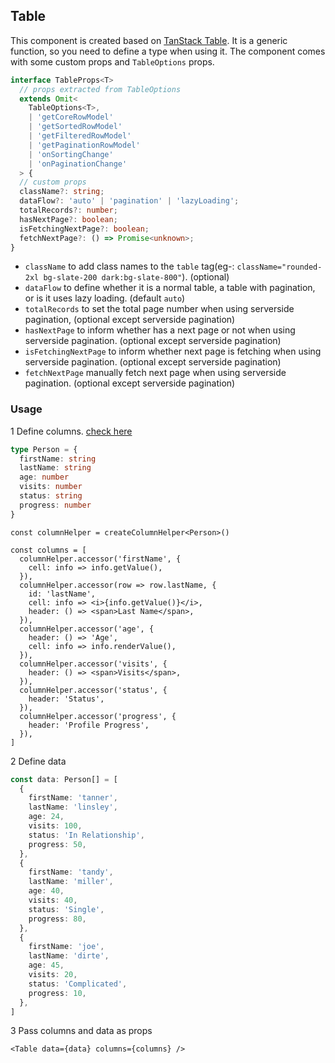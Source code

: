## Table

This component is created based on [TanStack Table](https://tanstack.com/table/latest). It is a generic function, so you need to define a type when using it. The component comes with some custom props and `TableOptions` props.

```ts
interface TableProps<T>
  // props extracted from TableOptions
  extends Omit<
    TableOptions<T>,
    | 'getCoreRowModel'
    | 'getSortedRowModel'
    | 'getFilteredRowModel'
    | 'getPaginationRowModel'
    | 'onSortingChange'
    | 'onPaginationChange'
  > {
  // custom props
  className?: string;
  dataFlow?: 'auto' | 'pagination' | 'lazyLoading';
  totalRecords?: number;
  hasNextPage?: boolean;
  isFetchingNextPage?: boolean;
  fetchNextPage?: () => Promise<unknown>;
}
```

* `className` to add class names to the `table` tag(eg-: `className="rounded-2xl bg-slate-200 dark:bg-slate-800"`). (optional)
* `dataFlow` to define whether it is a normal table, a table with pagination, or is it uses lazy loading. (default `auto`)
* `totalRecords` to set the total page number when using serverside pagination, (optional except serverside pagination)
* `hasNextPage` to inform whether has a next page or not when using serverside pagination. (optional except serverside pagination)
* `isFetchingNextPage` to inform whether next page is fetching when using serverside pagination. (optional except serverside pagination)
* `fetchNextPage` manually fetch next page when using serverside pagination. (optional except serverside pagination)

### Usage

1 Define columns. [check here](https://tanstack.com/table/latest/docs/api/core/column-def)

```ts
type Person = {
  firstName: string
  lastName: string
  age: number
  visits: number
  status: string
  progress: number
}
```

```tsx
const columnHelper = createColumnHelper<Person>()

const columns = [
  columnHelper.accessor('firstName', {
    cell: info => info.getValue(),
  }),
  columnHelper.accessor(row => row.lastName, {
    id: 'lastName',
    cell: info => <i>{info.getValue()}</i>,
    header: () => <span>Last Name</span>,
  }),
  columnHelper.accessor('age', {
    header: () => 'Age',
    cell: info => info.renderValue(),
  }),
  columnHelper.accessor('visits', {
    header: () => <span>Visits</span>,
  }),
  columnHelper.accessor('status', {
    header: 'Status',
  }),
  columnHelper.accessor('progress', {
    header: 'Profile Progress',
  }),
]
```

2 Define data

```ts
const data: Person[] = [
  {
    firstName: 'tanner',
    lastName: 'linsley',
    age: 24,
    visits: 100,
    status: 'In Relationship',
    progress: 50,
  },
  {
    firstName: 'tandy',
    lastName: 'miller',
    age: 40,
    visits: 40,
    status: 'Single',
    progress: 80,
  },
  {
    firstName: 'joe',
    lastName: 'dirte',
    age: 45,
    visits: 20,
    status: 'Complicated',
    progress: 10,
  },
]
```

3 Pass columns and data as props

```tsx
<Table data={data} columns={columns} />
```